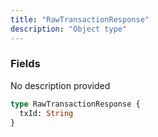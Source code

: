 ```yaml
---
title: "RawTransactionResponse"
description: "Object type"
---
```


### Fields

<ResponseField name="txId" type="String">
  No description provided
</ResponseField>


```graphql RawTransactionResponse
type RawTransactionResponse {
  txId: String
}
```
